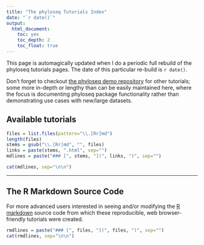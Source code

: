 ```yaml
---
title: "The phyloseq Tutorials Index"
date: "`r date()`"
output: 
  html_document: 
    toc: yes
    toc_depth: 2
    toc_float: true
---
```



This page is automagically updated when I do a periodic full rebuild of the phyloseq tutorials pages. 
The date of this particular re-build is `r date()`.

Don't forget to checkout [the phyloseq demo repository](http://joey711.github.io/phyloseq-demo/) for other tutorials; some more in-depth or lengthy than can be easily maintained here, where the focus is documenting phyloseq package functionality rather than demonstrating use cases with new/large datasets.


## Available tutorials

```r
files = list.files(pattern="\\.[Rr]md")
length(files)
stems = gsub("\\.[Rr]md", "", files)
links = paste(stems, ".html", sep="")
mdlines = paste("### [", stems, "](", links, ")", sep="")
```

```r
cat(mdlines, sep="\n\n")
```


---
## The R Markdown Source Code
For more advanced users interested in seeing and/or modifying the [R markdown](http://www.rstudio.com/ide/docs/r_markdown) source code from which these reproducible, web browser-friendly tutorials were created.

```r
rmdlines = paste("### [", files, "](", files, ")", sep="")
cat(rmdlines, sep="\n\n")
```